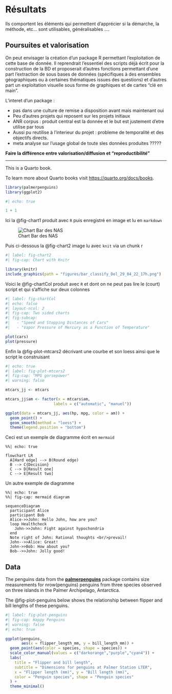 # Résultats

Ils comportent les éléments qui permettent d'apprécier si la démarche, la méthode, etc... sont utilisables, généralisables ....

## Poursuites et valorisation

On peut envisager la création d'un package R permettant l'exploitation de cette base de donnée. Il reprendrait l'essentiel des scripts déjà écrit pour la construction de la BD et proposerait d'autres fonctions permettant d'une part l'extraction de sous bases de données (spécifiques à des ensembles géographiques ou à certaines thématiques issues des questions) et d'autres part un exploitation visuelle sous forme de graphiques et de cartes "clé en main".

L'interet d'un package :

-   pas dans une culture de remise a disposition avant mais maintenant oui
-   Peu d'autres projets qui reposent sur les projets initiaux
-   ANR corpus : produit central est la donnée et le but est justement d'etre utilise par tous
-   Aussi pu reutilise à l'interieur du projet : probleme de temporalité et des objectifs directs.
-   meta analyse sur l'usage global de toute sles données produites ?????

**Faire la différence entre valorisation/diffusion et "reproductibilité"**

---- 

This is a Quarto book.

To learn more about Quarto books visit <https://quarto.org/docs/books>.

```r
library(palmerpenguins)
library(ggplot2)
```

```r
#| echo: true

1 + 1
```

Ici la @fig-chart1 produit avec `R` puis enregistré en image et lu en `markdown`

![Chart Bar des NAS](figures/bar_classify_Del_29_04_22_17h.png){#fig-chart1}

Puis ci-dessous la @fig-chart2 image lu avec `knit` via un chunk r

```r
#| label: fig-chart2
#| fig-cap: Chart with Knitr

library(knitr)
include_graphics(path = "figures/bar_classify_Del_29_04_22_17h.png")

```
Voici le @fig-chartCol produit avec `R` et dont on ne peut pas lire le (court) script et qui s'affiche sur deux colonnes

```r
#| label: fig-chartCol
#| echo: false
#| layout-ncol: 2
#| fig-cap: Two sided charts 
#| fig-subcap: 
#|   - "Speed and Stopping Distances of Cars"
#|   - "Vapor Pressure of Mercury as a Function of Temperature"

plot(cars)
plot(pressure)
```

Enfin la @fig-plot-mtcars2 décrivant une courbe et son loess ainsi que le script le construisant

```r
#| echo: true
#| label: fig-plot-mtcars2
#| fig-cap: "MPG gorsepower"
#| warning: false

mtcars_jj <- mtcars

mtcars_jj$am <- factor(x = mtcars$am, 
                     labels = c("automatic", "manuel"))

ggplot(data = mtcars_jj, aes(hp, mpg, color = am)) +
  geom_point() +
  geom_smooth(method = "loess") +
  theme(legend.position = "bottom")

```

Ceci est un exemple de diagramme écrit en `mermaid`

```mermaid
%%| echo: true

flowchart LR
  A[Hard edge] --> B(Round edge)
  B --> C{Decision}
  C --> D[Result one]
  C --> E[Result two]
```

Un autre exemple de diagramme

```mermaid
%%| echo: true
%%| fig-cap: mermaid diagram

sequenceDiagram
  participant Alice
  participant Bob
  Alice->>John: Hello John, how are you?
  loop Healthcheck
    John->>John: Fight against hypochondria
  end
  Note right of John: Rational thoughts <br/>prevail!
  John-->>Alice: Great!
  John->>Bob: How about you?
  Bob-->>John: Jolly good!
```

## Data

The penguins data from the [**palmerpenguins**](https://allisonhorst.github.io/palmerpenguins "palmerpenguins R package") package contains size measurements for  nrow(penguins) penguins from three species observed on three islands in the Palmer Archipelago, Antarctica.

The @fig-plot-penguins below shows the relationship between flipper and bill lengths of these penguins.
```r
#| label: fig-plot-penguins
#| fig-cap: Happy Penguins
#| warning: false
#| echo: true

ggplot(penguins, 
       aes(x = flipper_length_mm, y = bill_length_mm)) +
  geom_point(aes(color = species, shape = species)) +
  scale_color_manual(values = c("darkorange","purple","cyan4")) +
  labs(
    title = "Flipper and bill length",
    subtitle = "Dimensions for penguins at Palmer Station LTER",
    x = "Flipper length (mm)", y = "Bill length (mm)",
    color = "Penguin species", shape = "Penguin species"
  ) +
  theme_minimal()
```
